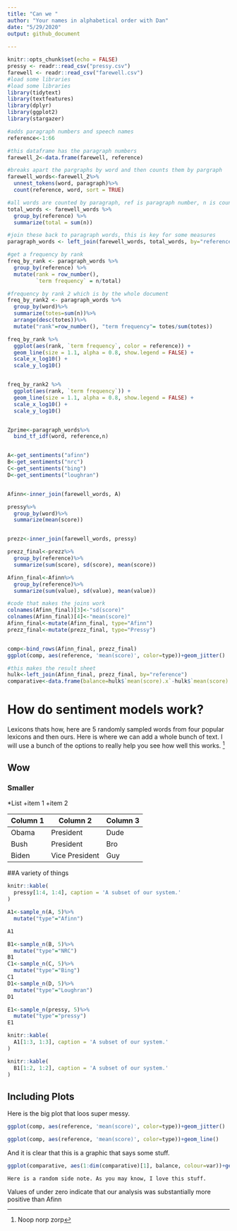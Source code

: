 ```yaml
---
title: "Can we "
author: "Your names in alphabetical order with Dan"
date: "5/29/2020"
output: github_document
  
---
```


```r
knitr::opts_chunk$set(echo = FALSE)
pressy <- readr::read_csv("pressy.csv")
farewell <- readr::read_csv("farewell.csv")
#load some libraries
#load some libraries
library(tidytext)
library(textfeatures)
library(dplyr)
library(ggplot2)
library(stargazer)

#adds paragraph numbers and speech names
reference<-1:66

#this dataframe has the paragraph numbers
farewell_2<-data.frame(farewell, reference)

#breaks apart the pargraphs by word and then counts them by pargraph 
farewell_words<-farewell_2%>%
  unnest_tokens(word, paragraph)%>%
  count(reference, word, sort = TRUE)

#all words are counted by paragraph, ref is paragraph number, n is count
total_words <- farewell_words %>% 
  group_by(reference) %>% 
  summarize(total = sum(n))

#join these back to paragraph words, this is key for some measures
paragraph_words <- left_join(farewell_words, total_words, by="reference")

#get a frequency by rank
freq_by_rank <- paragraph_words %>% 
  group_by(reference) %>% 
  mutate(rank = row_number(), 
         `term frequency` = n/total)

#frequency by rank 2 which is by the whole document
freq_by_rank2 <- paragraph_words %>% 
  group_by(word)%>%
  summarize(totes=sum(n))%>%
  arrange(desc(totes))%>%
  mutate("rank"=row_number(), "term frequency"= totes/sum(totes))

freq_by_rank %>% 
  ggplot(aes(rank, `term frequency`, color = reference)) + 
  geom_line(size = 1.1, alpha = 0.8, show.legend = FALSE) + 
  scale_x_log10() +
  scale_y_log10()


freq_by_rank2 %>% 
  ggplot(aes(rank, `term frequency`)) + 
  geom_line(size = 1.1, alpha = 0.8, show.legend = FALSE) + 
  scale_x_log10() +
  scale_y_log10()


Zprime<-paragraph_words%>%
  bind_tf_idf(word, reference,n)


A<-get_sentiments("afinn")
B<-get_sentiments("nrc")
C<-get_sentiments("bing")
D<-get_sentiments("loughran")


Afinn<-inner_join(farewell_words, A)

pressy%>%
  group_by(word)%>%
  summarize(mean(score))


prezz<-inner_join(farewell_words, pressy)

prezz_final<-prezz%>%
  group_by(reference)%>%
  summarize(sum(score), sd(score), mean(score))

Afinn_final<-Afinn%>%
  group_by(reference)%>%
  summarize(sum(value), sd(value), mean(value))

#code that makes the joins work
colnames(Afinn_final)[3]<-"sd(score)"
colnames(Afinn_final)[4]<-"mean(score)"
Afinn_final<-mutate(Afinn_final, type="Afinn")
prezz_final<-mutate(prezz_final, type="Pressy")


comp<-bind_rows(Afinn_final, prezz_final)
ggplot(comp, aes(reference, 'mean(score)', color=type))+geom_jitter()

#this makes the result sheet
hulk<-left_join(Afinn_final, prezz_final, by="reference")
comparative<-data.frame(balance=hulk$`mean(score).x`-hulk$`mean(score).y`, var=hulk$`sd(score).x`-hulk$`mean(score).y`)


```

# How do sentiment models work?

Lexicons thats how, here are 5 randomly sampled words from four popular lexicons and then ours. Here is where we can add a whole bunch of text. I will use a bunch of the options to really help you see how well this works. ^[Noop norp zorp]

## Wow

### Smaller

*List
  +item 1
  +item 2
  
Column 1 | Column 2 | Column 3
---------| -------- | --------
Obama    | President| Dude
Bush     | President| Bro
Biden    | Vice President | Guy

##A variety of things

```r
knitr::kable(
  pressy[1:4, 1:4], caption = 'A subset of our system.'
)

```


```r

A1<-sample_n(A, 5)%>%
  mutate("type"="Afinn")

A1

B1<-sample_n(B, 5)%>%
  mutate("type"="NRC")
B1
C1<-sample_n(C, 5)%>%
  mutate("type"="Bing")
C1
D1<-sample_n(D, 5)%>%
  mutate("type"="Loughran")
D1

E1<-sample_n(pressy, 5)%>%
  mutate("type"="pressy")
E1


```

```r
knitr::kable(
  A1[1:3, 1:3], caption = 'A subset of our system.'
)

knitr::kable(
  B1[1:2, 1:2], caption = 'A subset of our system.'
)

```

## Including Plots

Here is the big plot that loos super messy.

```r
ggplot(comp, aes(reference, 'mean(score)', color=type))+geom_jitter()

ggplot(comp, aes(reference, 'mean(score)', color=type))+geom_line()
```

And it is clear that this is a graphic that says some stuff. 

```r

ggplot(comparative, aes(1:dim(comparative)[1], balance, colour=var))+geom_jitter()

```

```marginfigure
Here is a random side note. As you may know, I love this stuff. 

```

Values of under zero indicate that our analysis was substantially more positive than Afinn

